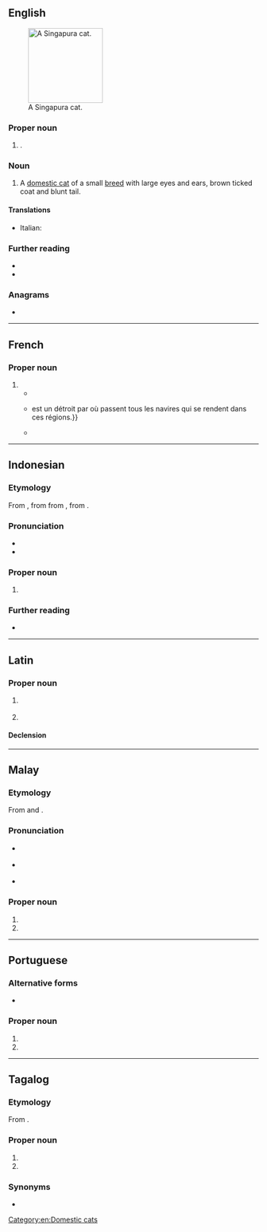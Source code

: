 {{also|Singapūra}}
==English==
[[File:Raffles singapura cat.jpg|thumb|right|150px|A Singapura cat.]]

===Proper noun===
{{en-proper noun}}

# {{place|en|A 14th-century [[Malay]] <<kingdom>> centered in modern-day <<c/Singapore>>}}.

===Noun===
{{en-noun}}

# A [[domestic cat]] of a small [[breed]] with large eyes and ears, brown ticked coat and blunt tail.

====Translations====
{{checktrans-top}}
* Italian: {{t-check|it|gatto Singapura}}
{{trans-mid}}
{{trans-bottom}}

===Further reading===
* {{pedia|Singapura (cat)}}
* {{comcatlite|Singapura}}

===Anagrams===
* {{anagrams|en|a=aaginprsu|Praguians}}

[[Category:en:Domestic cats]]

----

==French==

===Proper noun===
{{head|fr|proper noun}}

# {{rfdef|fr}}
#* {{quote-book|fr|year=1785|author=Jean Baptiste Antoine Malisset d'Hertereau|publisher=Lami|title=La Parfaite Intelligence du Commmerce{{nb...}}|volume=1|page=168|pageurl=https://books.google.com.sg/books?id=lHI-AAAAcAAJ&pg=PA168|passage={{nb...}}; elle est séparée de la Presqu'Isle Orientale de l'Inde par les détroits de Malaca & de '''Singapura'''.}}
#* {{quote-book|fr|title=Journal Asiatique|publisher=Société Asiatique|year=1918|page=1114|url=https://books.google.com.sg/books?id=tFLdko9a6xUC|passage='''Singapura'''{{...}}est un détroit par où passent tous les navires qui se rendent dans ces régions.}}
#* {{quote-book|fr|title=Études sur l'histoire du sultanat de Patani|seriesvolume=14|series=Etudes Thématiques: École Française d'Extrême-Orient|author=Daniel Perret|editors=Daniel Perret; ʻAmmarā Sīsuchāt; Sombūn Thanasuk|publisher=École française d'Extrême-Orient|year=2004|ISBN=9782855396507|url=https://books.google.com.sg/books?id=bKcMAQAAMAAJ|page=22|passage=Apprenant cet assassinat, le roi de Siam place le mandarin en question à la tête de l’expédition qui va attaquer '''Singapura''', mais l’ancien roi de Palembang parvient à s’enfuir.}}

----

==Indonesian==
{{wikipedia|lang=id}}

===Etymology===
From {{inh|id|ms|Singapura}}, from  from {{der|id|sa|सिंहपुर|tr=siṃhá-pura}}, from {{compound|sa|सिंह|t1=lion|पुर|t2=city|nocat=y}}.

===Pronunciation===
* {{IPA|id|/siŋapura/|}}
* {{hyphenation|id|Si|nga|pu|ra}}

===Proper noun===
{{head|id|proper noun}}

# {{place|id|island/and/city-state|r/Southeast Asia|t1=Singapore}}

===Further reading===
* {{R:KBBI Daring}}

----

==Latin==
{{wikipedia|lang=la}}

===Proper noun===
{{la-proper noun|Singapura<1>}}

# {{lb|la|New Latin}} {{place|la|country|c/Southeast Asia|t1=Singapore}}
# {{lb|la|New Latin}} {{place|la|capital city|c/Singapore|t1=Singapore}}

====Declension====
{{la-ndecl|Singapura<1>}}

----

==Malay==
{{wikipedia|lang=ms}}

===Etymology===
From {{der|ms|sa|सिंह|tr=siṃhá||lion}} and {{m|sa|पुर||city}}.

===Pronunciation===
* {{a|Johor-Selangor}} {{IPA|ms|/siŋəpurə/}}
* {{a|Riau-Lingga}} {{IPA|ms|/siŋapura/}}
* {{rhymes|ms|urə|rə|ə}}

===Proper noun===
{{ms-proper noun|head=[[singa|Singa]][[pura]]|j=سيڠاڤورا}}

# {{place|ms|country|c/Southeast Asia|t1=Singapore}}
# {{place|ms|capital city|c/Singapore|t1=Singapore}}

----

==Portuguese==

===Alternative forms===
* {{alter|pt|Cingapura||Brazil}}

===Proper noun===
{{pt-proper noun|f}} {{tlb|pt|European orthography}}

# {{place|pt|country|c/Southeast Asia|t1=Singapore}}
# {{place|pt|capital city|c/Singapore|t1=Singapore}}

----

==Tagalog==
{{wikipedia|lang=tl}}

===Etymology===
From {{der|tl|ms|Singapura||Singapore}}.

===Proper noun===
{{head|tl|proper noun}}

# {{place|tl|country|c/Southeast Asia|t1=Singapore}}
# {{place|tl|capital city|c/Singapore|t1=Singapore}}

===Synonyms===
* {{l|tl|Singgapur}}